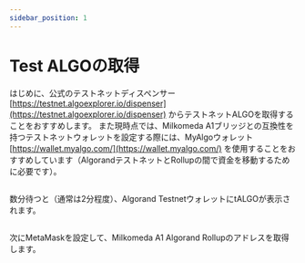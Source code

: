 ```yaml
---
sidebar_position: 1
---
```



# Test ALGOの取得

はじめに、公式のテストネットディスペンサー [https://testnet.algoexplorer.io/dispenser](https://testnet.algoexplorer.io/dispenser) からテストネットALGOを取得することをおすすめします。 また現時点では、Milkomeda A1ブリッジとの互換性を持つテストネットウォレットを設定する際には、MyAlgoウォレット [https://wallet.myalgo.com/](https://wallet.myalgo.com/) を使用することをおすすめしています（AlgorandテストネットとRollupの間で資金を移動するために必要です）。

<img src={algoDispenser} className="img-full" alt="" />

数分待つと（通常は2分程度）、Algorand TestnetウォレットにtALGOが表示されます。

<img src={algoWalletDashboard} className="img-full" alt="" />

次にMetaMaskを設定して、Milkomeda A1 Algorand Rollupのアドレスを取得します。
